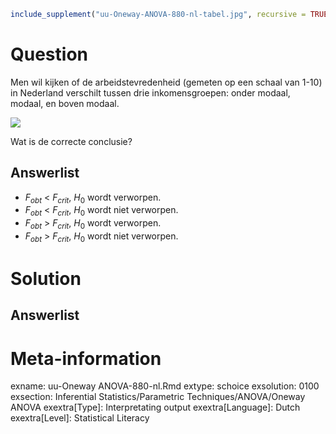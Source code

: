 ```{r, echo = FALSE, results = "hide"}
include_supplement("uu-Oneway-ANOVA-880-nl-tabel.jpg", recursive = TRUE)
```



Question
========
  
Men wil kijken of de arbeidstevredenheid (gemeten op een schaal van 1-10) in Nederland verschilt tussen drie inkomensgroepen: onder modaal, modaal, en boven modaal. 

![](uu-Oneway-ANOVA-880-nl-tabel.jpg)

Wat is de correcte conclusie?
  
Answerlist
----------
* $F_{obt}$ < $F_{crit}$, $H_0$ wordt verworpen.
* $F_{obt}$ < $F_{crit}$, $H_0$ wordt niet verworpen.
* $F_{obt}$ > $F_{crit}$, $H_0$ wordt verworpen.
* $F_{obt}$ > $F_{crit}$, $H_0$ wordt niet verworpen.


Solution
========
  


Answerlist
----------



Meta-information
================
exname: uu-Oneway ANOVA-880-nl.Rmd
extype: schoice
exsolution: 0100
exsection: Inferential Statistics/Parametric Techniques/ANOVA/Oneway ANOVA
exextra[Type]: Interpretating output
exextra[Language]: Dutch
exextra[Level]: Statistical Literacy
